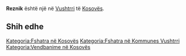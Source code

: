 {{Fshat në 
 | Emri                = Reznik
 | EmriAlt                = 
 | NAME_SHORT_FORM=      
 | NAME_GENERIC=      
 | NAME_SORT_NAME_RO=      REZNIK
 | FULL_NAME_RO = Reznik
 | FULL_NAME_ND_RO=Reznik
 | SORT_NAME_RG=REZNIK
 | FULL_NAME_RG=Reznik
 | FULL_NAME_ND_RG=Reznik
 | SRP_NAME_SHORT_FORM=      
 | SRP_NAME_GENERIC=      
 | SRP_NAME_SORT_NAME_RO=      
 | SRP_FULL_NAME_RO = 
 | SRP_FULL_NAME_ND_RO=
 | SRP_SORT_NAME_RG=
 | SRP_FULL_NAME_RG=
 | SRP_FULL_NAME_ND_RG=
 | Emri (Rasa dhanore) = 
 | Figura              = 
 | Shteti              = Kosovo
 | Komuna              = Vushtrri
 | Kodi postar         = 
 | Sipërfaqja          = 

 | Popullsia           = 

 | Regj. i popullsisë  = 
 | Dend. e popullsisë  = 
 | Faqja zyrtare       = 
 <!--- Koordinatat ----> 
 | Gjerësia            = 42.775278
 | Gjatësia            = 20.968889
 | Lartësia            = 
}}
'''Reznik''' është një [[]] në [[Vushtrri]] të [[Kosovës]].

<!-- == Gjeografia == -->
<!-- == Historia == -->
<!-- == Demografia == -->
== Shih edhe ==
{{Komuna Vushtrri}}
{{Kosovo-Administrata-Cung}}

[[Kategoria:Fshatra në Kosovës]]
[[Kategoria:Fshatra në Kommunes Vushtrri]]
[[Kategoria:Vendbanime në Kosovës]]